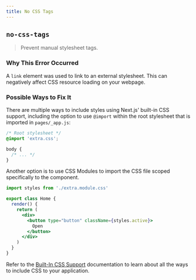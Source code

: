 ```yaml
---
title: No CSS Tags
---
```


## `no-css-tags`

> Prevent manual stylesheet tags.

### Why This Error Occurred

A `link` element was used to link to an external stylesheet. This can negatively affect CSS resource loading on your webpage.

### Possible Ways to Fix It

There are multiple ways to include styles using Next.js' built-in CSS support, including the option to use `@import` within the root stylesheet that is imported in `pages/_app.js`:

```css filename="styles.css"
/* Root stylesheet */
@import 'extra.css';

body {
  /* ... */
}
```

Another option is to use CSS Modules to import the CSS file scoped specifically to the component.

```jsx filename="pages/index.js"
import styles from './extra.module.css'

export class Home {
  render() {
    return (
      <div>
        <button type="button" className={styles.active}>
          Open
        </button>
      </div>
    )
  }
}
```

Refer to the [Built-In CSS Support](/docs/pages/building-your-application/styling) documentation to learn about all the ways to include CSS to your application.
